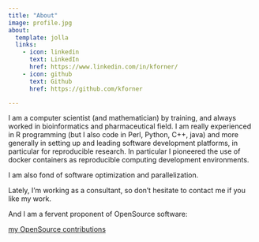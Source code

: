 ```yaml
---
title: "About"
image: profile.jpg
about:
  template: jolla
  links:
    - icon: linkedin
      text: LinkedIn
      href: https://www.linkedin.com/in/kforner/
    - icon: github
      text: Github
      href: https://github.com/kforner

---
```


I am a computer scientist (and mathematician) by training, and always worked in bioinformatics and pharmaceutical field.
I am really experienced in R programming (but I also code in Perl, Python, C++, java) and more generally in setting up and leading software development platforms, in particular for reproducible research. 
In particular I pioneered the use of docker containers as reproducible computing development environments.


I am also fond of software optimization and parallelization.



Lately, I'm working as a consultant, so don't hesitate to contact me if you like my work. 

And I am a fervent proponent of OpenSource software:

[my OpenSource contributions](contributions.md)
